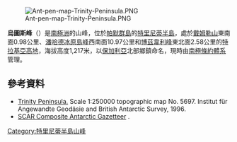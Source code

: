 [[Image:Ant-pen-map-Trinity-Peninsula.PNG|thumb]]

{{coord|63|45|23|S|58|29|10|W|display=title}}

'''烏圖斯峰'''（{{lang-en|Utus Peak}}）是[[南極洲|南極洲]]的山峰，位於[[帕默群島|帕默群島]]的[[特里尼蒂半島|特里尼蒂半島]]，處於[[戴姆勒山|戴姆勒山]]東南面0.98公里、[[潘哈德冰原島峰|潘哈德冰原島峰]]西南面10.97公里和[[博茲韋利峰|博茲韋利峰]]東北面2.58公里的[[特拉基亞高地|特拉基亞高地]]，海拔高度1,217米，以[[保加利亞|保加利亞]]北部鄉鎮命名，現時由[[南極條約體系|南極條約體系]]管理。

==參考資料==
* [https://web.archive.org/web/20131002100340/http://www.bkg.bund.de/nn_193194/DE/Bundesamt/Downloads/Kostenlose-Karten/Antarktis-Karten/Satellitenbildkarten/Scale250/Daten/Trinity-Peninsula%2CtemplateId%3Draw%2Cproperty%3DpublicationFile.pdf/Trinity-Peninsula.pdf Trinity Peninsula.] Scale 1:250000 topographic map No. 5697. Institut für Angewandte Geodäsie and British Antarctic Survey, 1996.
* [http://data.aad.gov.au/aadc/gaz/scar/ SCAR Composite Antarctic Gazetteer] {{WebCite|url=https://www.webcitation.org/5ug2CfC7m?url=http://data.aad.gov.au/aadc/gaz/scar/ |date=20101202140255 |dateformat=iso }}.

{{DEFAULTSORT:Utus Peak}}
[[Category:特里尼蒂半島山峰|Category:特里尼蒂半島山峰]]


{{TrinityPeninsula-geo-stub}}